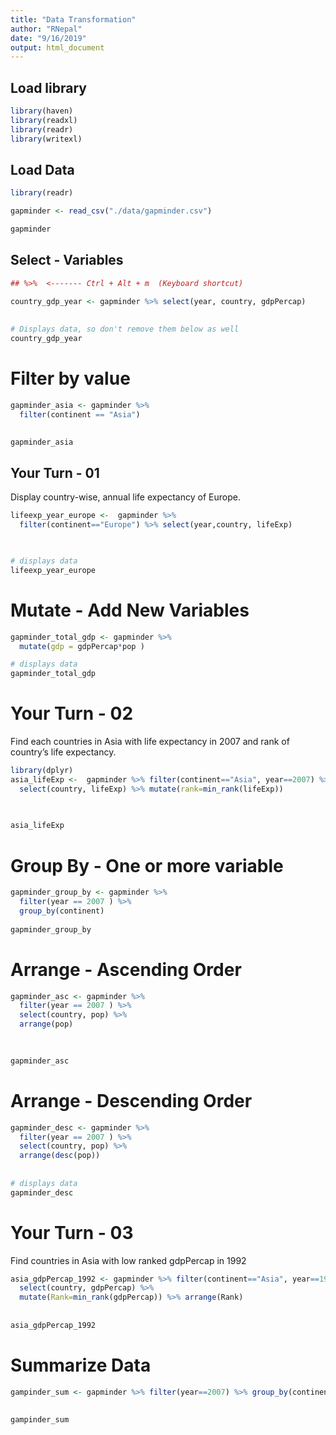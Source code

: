 ```yaml
---
title: "Data Transformation"
author: "RNepal"
date: "9/16/2019"
output: html_document
---
```



<!-- This file is provided in Data Analysis with R bootcamp by R Nepal (www.rugnepal.org) -->

## Load library

```r
library(haven)
library(readxl)
library(readr)
library(writexl)
```

## Load Data

```r
library(readr)

gapminder <- read_csv("./data/gapminder.csv")

gapminder

```

## Select - Variables

```r
## %>%  <------- Ctrl + Alt + m  (Keyboard shortcut)

country_gdp_year <- gapminder %>% select(year, country, gdpPercap)
  
  
# Displays data, so don't remove them below as well
country_gdp_year
```

# Filter by value

```r
gapminder_asia <- gapminder %>%
  filter(continent == "Asia") 
  

gapminder_asia
```


## Your Turn - 01

Display country-wise, annual life expectancy of Europe.

```r
lifeexp_year_europe <-  gapminder %>%
  filter(continent=="Europe") %>% select(year,country, lifeExp)
  


# displays data
lifeexp_year_europe
```


# Mutate - Add New Variables

```r
gapminder_total_gdp <- gapminder %>%
  mutate(gdp = gdpPercap*pop )

# displays data 
gapminder_total_gdp
```

# Your Turn - 02

Find each countries in Asia with life expectancy in 2007 and rank of country's life expectancy.

```r
library(dplyr)
asia_lifeExp <-  gapminder %>% filter(continent=="Asia", year==2007) %>%
  select(country, lifeExp) %>% mutate(rank=min_rank(lifeExp))
   
  

asia_lifeExp  
```

# Group By - One or more variable

```r
gapminder_group_by <- gapminder %>%
  filter(year == 2007 ) %>%
  group_by(continent)
  
gapminder_group_by
```

# Arrange - Ascending Order

```r
gapminder_asc <- gapminder %>%
  filter(year == 2007 ) %>%
  select(country, pop) %>% 
  arrange(pop)
  
  

gapminder_asc 
```

# Arrange - Descending Order

```r
gapminder_desc <- gapminder %>%
  filter(year == 2007 ) %>%
  select(country, pop) %>% 
  arrange(desc(pop))
  
  
# displays data
gapminder_desc 
```


# Your Turn - 03

Find countries in Asia with low ranked gdpPercap in 1992

```r
asia_gdpPercap_1992 <- gapminder %>% filter(continent=="Asia", year==1992) %>% 
  select(country, gdpPercap) %>% 
  mutate(Rank=min_rank(gdpPercap)) %>% arrange(Rank)
  
  
asia_gdpPercap_1992 
```

# Summarize Data

```r
gampinder_sum <- gapminder %>% filter(year==2007) %>% group_by(continent) %>% summarise(MeanLifeExp=mean(lifeExp), gdp=mean(gdpPercap))

  
gampinder_sum
```



